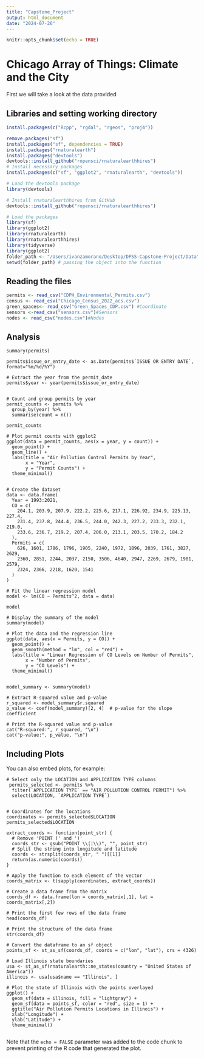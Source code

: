```yaml
---
title: "Capstone_Project"
output: html_document
date: "2024-07-26"
---
```


```r
knitr::opts_chunk$set(echo = TRUE)
```


# Chicago Array of Things: Climate and the City

First we will take a look at the data provided 


## Libraries and setting working directory

```r
install.packages(c("Rcpp", "rgdal", "rgeos", "proj4"))

remove.packages("sf")
install.packages("sf", dependencies = TRUE)
install.packages("rnaturalearth")
install.packages("devtools")
devtools::install_github("ropensci/rnaturalearthhires")
# Install necessary packages
install.packages(c("sf", "ggplot2", "rnaturalearth", "devtools"))

# Load the devtools package
library(devtools)

# Install rnaturalearthhires from GitHub
devtools::install_github("ropensci/rnaturalearthhires")

# Load the packages
library(sf)
library(ggplot2)
library(rnaturalearth)
library(rnaturalearthhires)
library(tidyverse)
library(ggplot2)
folder_path <- "/Users/ivanzamorano/Desktop/DPSS-Capstone-Project/Data"  # use your own path here
setwd(folder_path) # passing the object into the function
```

## Reading the files


```r
permits <- read_csv("CDPH_Environmental_Permits.csv")
census <- read_csv("Chicago_Census_2022_acs.csv") 
green_spaces<- read_csv("Green_Spaces_CDP.csv") #Coordinate
sensors <-read_csv("sensors.csv")#Sensors
nodes <- read_csv("nodes.csv")#Nodes
```

## Analysis

```r_chunk3
summary(permits)

permits$issue_or_entry_date <- as.Date(permits$`ISSUE OR ENTRY DATE`, format="%m/%d/%Y")

# Extract the year from the permit_date
permits$year <- year(permits$issue_or_entry_date)


# Count and group permits by year
permit_counts <- permits %>%
  group_by(year) %>%
  summarise(count = n())

permit_counts

# Plot permit counts with ggplot2
ggplot(data = permit_counts, aes(x = year, y = count)) +
  geom_point() +
  geom_line() +
  labs(title = "Air Pollution Control Permits by Year",
       x = "Year",
       y = "Permit Counts") +
  theme_minimal()


# Create the dataset
data <- data.frame(
  Year = 1993:2021,
  CO = c(
    204.1, 203.9, 207.9, 222.2, 225.6, 217.1, 226.92, 234.9, 225.13, 227.4, 
    231.4, 237.8, 244.4, 236.5, 244.0, 242.3, 227.2, 233.3, 232.1, 219.0, 
    233.6, 236.7, 219.2, 207.4, 206.0, 213.1, 203.5, 170.2, 184.2
  ),
  Permits = c(
    626, 1601, 1786, 1796, 1905, 2240, 1972, 1896, 2039, 1761, 3827, 2629, 
    2360, 2851, 2244, 2037, 2150, 3506, 4640, 2947, 2269, 2679, 1981, 2579, 
    2324, 2366, 2218, 1620, 1541
  )
)

# Fit the linear regression model
model <- lm(CO ~ Permits^2, data = data)

model

# Display the summary of the model
summary(model)

# Plot the data and the regression line
ggplot(data, aes(x = Permits, y = CO)) +
  geom_point() +
  geom_smooth(method = "lm", col = "red") +
  labs(title = "Linear Regression of CO Levels on Number of Permits",
       x = "Number of Permits",
       y = "CO Levels") +
  theme_minimal()


model_summary <- summary(model)

# Extract R-squared value and p-value
r_squared <- model_summary$r.squared
p_value <- coef(model_summary)[2, 4]  # p-value for the slope coefficient

# Print the R-squared value and p-value
cat("R-squared:", r_squared, "\n")
cat("p-value:", p_value, "\n")

```

## Including Plots

You can also embed plots, for example:

```r_chunk4

# Select only the LOCATION and APPLICATION TYPE columns
 permits_selected <- permits %>%
  filter(`APPLICATION TYPE` == "AIR POLLUTION CONTROL PERMIT") %>%
  select(LOCATION, `APPLICATION TYPE`)


# Coordinates for the locations
coordinates <- permits_selected$LOCATION
permits_selected$LOCATION

extract_coords <- function(point_str) {
  # Remove 'POINT (' and ')'
  coords_str <- gsub("POINT \\(|\\)", "", point_str)
  # Split the string into longitude and latitude
  coords <- strsplit(coords_str, " ")[[1]]
  return(as.numeric(coords))
}

# Apply the function to each element of the vector
coords_matrix <- t(sapply(coordinates, extract_coords))

# Create a data frame from the matrix
coords_df <- data.frame(lon = coords_matrix[,1], lat = coords_matrix[,2])

# Print the first few rows of the data frame
head(coords_df)

# Print the structure of the data frame
str(coords_df)

# Convert the dataframe to an sf object
points_sf <- st_as_sf(coords_df, coords = c("lon", "lat"), crs = 4326)

# Load Illinois state boundaries
usa <- st_as_sf(rnaturalearth::ne_states(country = "United States of America"))
illinois <- usa[usa$name == "Illinois", ]

# Plot the state of Illinois with the points overlayed
ggplot() +
  geom_sf(data = illinois, fill = "lightgray") +
  geom_sf(data = points_sf, color = "red", size = 1) +
  ggtitle("Air Pollution Permits Locations in Illinois") +
  xlab("Longitude") +
  ylab("Latitude") +
  theme_minimal()


```

Note that the `echo = FALSE` parameter was added to the code chunk to prevent printing of the R code that generated the plot.
